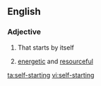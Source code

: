 ==English==

===Adjective===
{{en-adj|pos=[[self]]-[[starting]]}}

# {{context|of a machine}} That starts by itself
# {{context|of a person}} [[energetic]] and [[resourceful]]

[[ta:self-starting]]
[[vi:self-starting]]